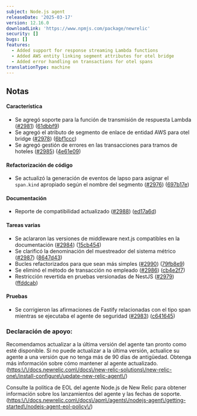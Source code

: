 ```yaml
---
subject: Node.js agent
releaseDate: '2025-03-17'
version: 12.16.0
downloadLink: 'https://www.npmjs.com/package/newrelic'
security: []
bugs: []
features:
  - Added support for response streaming Lambda functions
  - Added AWS entity linking segment attributes for otel bridge
  - Added error handling on transactions for otel spans
translationType: machine
---
```


## Notas

#### Característica

* Se agregó soporte para la función de transmisión de respuesta Lambda ([#2981](https://github.com/newrelic/node-newrelic/pull/2981)) ([61dbbf9](https://github.com/newrelic/node-newrelic/commit/61dbbf9b4a6cf69f5378387fc9c17c31671e9da4))
* Se agregó el atributo de segmento de enlace de entidad AWS para otel bridge ([#2978](https://github.com/newrelic/node-newrelic/pull/2978)) ([6bf1ccc](https://github.com/newrelic/node-newrelic/commit/6bf1ccc657a955b4064a7a3a473bf24948d4ff56))
* Se agregó gestión de errores en las transacciones para tramos de hoteles ([#2985](https://github.com/newrelic/node-newrelic/pull/2985)) ([4e61e09](https://github.com/newrelic/node-newrelic/commit/4e61e0935394744345c39f6b581ee86e66d0f82c))

#### Refactorización de código

* Se actualizó la generación de eventos de lapso para asignar el `span.kind` apropiado según el nombre del segmento ([#2976](https://github.com/newrelic/node-newrelic/pull/2976)) ([697b17e](https://github.com/newrelic/node-newrelic/commit/697b17e0553111aa494d08bc33eb7043cdfa8ca6))

#### Documentación

* Reporte de compatibilidad actualizado ([#2988](https://github.com/newrelic/node-newrelic/pull/2988)) ([ed17a6d](https://github.com/newrelic/node-newrelic/commit/ed17a6df1152a8e54cb8c8570fec0015990a4247))

#### Tareas varias

* Se aclararon las versiones de middleware next.js compatibles en la documentación ([#2984](https://github.com/newrelic/node-newrelic/pull/2984)) ([15cb454](https://github.com/newrelic/node-newrelic/commit/15cb454f9cc38ccc22089d62aaeea54713159aa7))
* Se clarificó la denominación del muestreador del sistema métrico ([#2987](https://github.com/newrelic/node-newrelic/pull/2987)) ([8647d43](https://github.com/newrelic/node-newrelic/commit/8647d43f097d6d3d68a372824d9feb325604be96))
* Bucles refactorizados para que sean más simples ([#2990](https://github.com/newrelic/node-newrelic/pull/2990)) ([79fb8e9](https://github.com/newrelic/node-newrelic/commit/79fb8e90802954b617c1c00aecc866aa065aee12))
* Se eliminó el método de transacción no empleado ([#2986](https://github.com/newrelic/node-newrelic/pull/2986)) ([cb4e2f7](https://github.com/newrelic/node-newrelic/commit/cb4e2f7a8b84adb6d744a2083b083c92e306fbd5))
* Restricción revertida en pruebas versionadas de NestJS ([#2979](https://github.com/newrelic/node-newrelic/pull/2979)) ([ffddcab](https://github.com/newrelic/node-newrelic/commit/ffddcab6d77bfc10c0df9cbfa724bc1c8f5fb251))

#### Pruebas

* Se corrigieron las afirmaciones de Fastify relacionadas con el tipo span mientras se ejecutaba el agente de seguridad ([#2983](https://github.com/newrelic/node-newrelic/pull/2983)) ([c641645](https://github.com/newrelic/node-newrelic/commit/c6416451f1fa6126b7dfd59f6b9267f9d2188ad0))

### Declaración de apoyo:

Recomendamos actualizar a la última versión del agente tan pronto como esté disponible. Si no puede actualizar a la última versión, actualice su agente a una versión que no tenga más de 90 días de antigüedad. Obtenga más información sobre cómo mantener al agente actualizado. ([https:\\/\\/docs.newrelic.com\\/docs\\/new-relic-solutions\\/new-relic-one\\/install-configure\\/update-new-relic-agent\\/](https://docs.newrelic.com/docs/new-relic-solutions/new-relic-one/install-configure/update-new-relic-agent/))

Consulte la política de EOL del agente Node.js de New Relic para obtener información sobre los lanzamientos del agente y las fechas de soporte. ([https:\\/\\/docs.newrelic.com\\/docs\\/apm\\/agents\\/nodejs-agent\\/getting-started\\/nodejs-agent-eol-policy\\/](https://docs.newrelic.com/docs/apm/agents/nodejs-agent/getting-started/nodejs-agent-eol-policy/))
